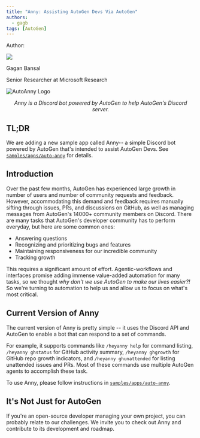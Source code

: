 ```yaml
---
title: "Anny: Assisting AutoGen Devs Via AutoGen"
authors:
  - gagb
tags: [AutoGen]
---
```


<div class="blog-authors">
  <p class="authors">Author:</p>
  <CardGroup cols={2}>
    <Card href="https://www.linkedin.com/in/gagan-bansal/">
        <div class="col card">
          <div class="img-placeholder">
            <img noZoom src="https://github.com/gagb.png" />
          </div>
          <div>
            <p class="name">Gagan Bansal</p>
            <p>Senior Researcher at Microsoft Research</p>
          </div>
        </div>
    </Card>
  </CardGroup>
</div>

<div style={{ display: "flex", justifyContent: "center" }}>
  <img src='./img/AutoAnnyLogo.jpg' alt="AutoAnny Logo" style={{ width: "250px" }} />
</div>
<p align="center"><em>Anny is a Discord bot powered by AutoGen to help AutoGen's Discord server.</em></p>


## TL;DR

We are adding a new sample app called Anny-- a simple Discord bot powered
by AutoGen that's intended to assist AutoGen Devs. See [`samples/apps/auto-anny`](https://github.com/ag2ai/build-with-ag2/tree/main/samples/apps/auto-anny) for details.

## Introduction

Over the past few months, AutoGen has experienced large growth in number of users and number of community requests and feedback.
However, accommodating this demand and feedback requires manually sifting through issues, PRs, and discussions on GitHub, as well as managing messages
 from AutoGen's 14000+ community members on Discord. There are many tasks that AutoGen's developer community has to perform everyday,
  but here are some common ones:
- Answering questions
- Recognizing and prioritizing bugs and features
- Maintaining responsiveness for our incredible community
- Tracking growth

This requires a significant amount of effort. Agentic-workflows and interfaces promise adding
 immense value-added automation for many tasks, so we thought *why don't we use AutoGen to make
  our lives easier?!* So we're turning to automation to help us and allow
   us to focus on what's most critical.

## Current Version of Anny
The current version of Anny is pretty simple -- it uses the Discord API and AutoGen to enable a bot
 that can respond to a set of commands.

For example, it supports commands like `/heyanny help` for command listing, `/heyanny ghstatus` for
 GitHub activity summary, `/heyanny ghgrowth` for GitHub repo growth indicators, and `/heyanny ghunattended` for listing unattended issues and PRs. Most of these commands use multiple AutoGen agents to accomplish these task.

To use Anny, please follow instructions in [`samples/apps/auto-anny`](https://github.com/ag2ai/build-with-ag2/tree/main/samples/apps/auto-anny).

## It's Not Just for AutoGen
If you're an open-source developer managing your own project, you can probably relate to our challenges. We invite you to check out Anny and contribute to its development and roadmap.
